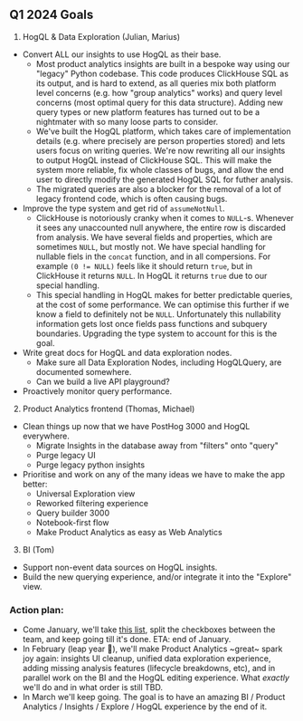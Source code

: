 ## Q1 2024 Goals

1. HogQL & Data Exploration (Julian, Marius)
  - Convert ALL our insights to use HogQL as their base.
    - Most product analytics insights are built in a bespoke way using our "legacy" Python codebase. This code produces ClickHouse SQL as its output, and is hard to extend, as all queries mix both platform level concerns (e.g. how "group analytics" works) and query level concerns (most optimal query for this data structure). Adding new query types or new platform features has turned out to be a nightmater with so many loose parts to consider.
    - We've built the HogQL platform, which takes care of implementation details (e.g. where precisely are person properties stored) and lets users focus on writing queries. We're now rewriting all our insights to output HogQL instead of ClickHouse SQL. This will make the system more reliable, fix whole classes of bugs, and allow the end user to directly modify the generated HogQL SQL for futher analysis.
    - The migrated queries are also a blocker for the removal of a lot of legacy frontend code, which is often causing bugs.
  - Improve the type system and get rid of `assumeNotNull`.
    - ClickHouse is notoriously cranky when it comes to `NULL`-s. Whenever it sees any unaccounted null anywhere, the entire row is discarded from analysis. We have several fields and properties, which are sometimes `NULL`, but mostly not. We have special handling for nullable fiels in the `concat` function, and in all compersions. For example `(0 != NULL)` feels like it should return `true`, but in ClickHouse it returns `NULL`. In HogQL it returns `true` due to our special handling.
    - This special handling in HogQL makes for better predictable queries, at the cost of some performance. We can optimise this further if we know a field to definitely not be `NULL`. Unfortunately this nullability information gets lost once fields pass functions and subquery boundaries. Upgrading the type system to account for this is the goal.
  - Write great docs for HogQL and data exploration nodes.
    - Make sure all Data Exploration Nodes, including HogQLQuery, are documented somewhere.
    - Can we build a live API playground?
  - Proactively monitor query performance.

2. Product Analytics frontend (Thomas, Michael)
  - Clean things up now that we have PostHog 3000 and HogQL everywhere.
    - Migrate Insights in the database away from "filters" onto "query"
    - Purge legacy UI
    - Purge legacy python insights
  - Prioritise and work on any of the many ideas we have to make the app better:
    - Universal Exploration view
    - Reworked filtering experience
    - Query builder 3000
    - Notebook-first flow
    - Make Product Analytics as easy as Web Analytics
3. BI (Tom)
  - Support non-event data sources on HogQL insights.
  - Build the new querying experience, and/or integrate it into the "Explore" view.
  

### Action plan: 

- Come January, we'll take [this list](https://github.com/PostHog/meta/issues/130), split the checkboxes between the team, and keep going till it's done. ETA: end of January.
- In February (leap year 🎉), we'll make Product Analytics ~great~ spark joy again: insights UI cleanup, unified data exploration experience, adding missing analysis features (lifecycle breakdowns, etc), and in parallel work on the BI and the HogQL editing experience. What _exactly_ we'll do and in what order is still TBD.
- In March we'll keep going. The goal is to have an amazing BI / Product Analytics / Insights / Explore / HogQL experience by the end of it.
